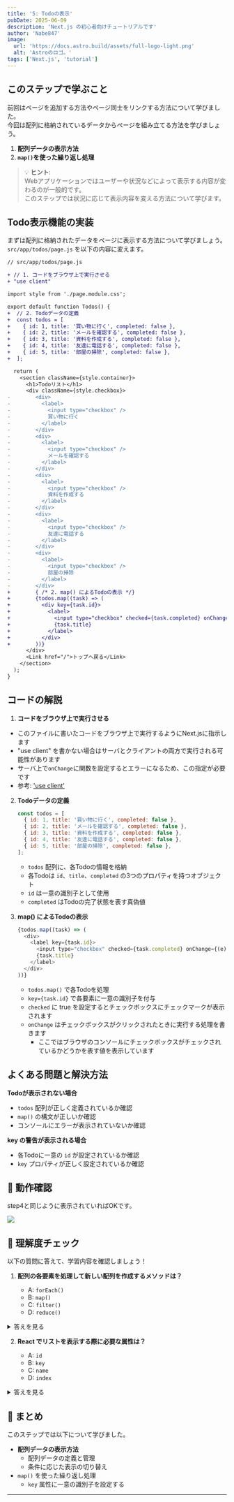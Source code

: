 ```yaml
---
title: '5: Todoの表示'
pubDate: 2025-06-09
description: 'Next.js の初心者向けチュートリアルです'
author: 'Nabe847'
image:
  url: 'https://docs.astro.build/assets/full-logo-light.png'
  alt: 'Astroのロゴ。'
tags: ['Next.js', 'tutorial']
---
```


## このステップで学ぶこと

前回はページを追加する方法やページ同士をリンクする方法について学びました。  
今回は配列に格納されているデータからページを組み立てる方法を学びましょう。

1. **配列データの表示方法**
2. **`map()`を使った繰り返し処理**

> 💡 **ヒント**:  
> Webアプリケーションではユーザーや状況などによって表示する内容が変わるのが一般的です。  
> このステップでは状況に応じて表示内容を変える方法について学びます。

## Todo表示機能の実装

まずは配列に格納されたデータをページに表示する方法について学びましょう。  
`src/app/todos/page.js` を以下の内容に変えます。

```diff lang="js"
// src/app/todos/page.js

+ // 1. コードをブラウザ上で実行させる
+ "use client"

import style from './page.module.css';

export default function Todos() {
+  // 2. Todoデータの定義
+  const todos = [
+    { id: 1, title: '買い物に行く', completed: false },
+    { id: 2, title: 'メールを確認する', completed: false },
+    { id: 3, title: '資料を作成する', completed: false },
+    { id: 4, title: '友達に電話する', completed: false },
+    { id: 5, title: '部屋の掃除', completed: false },
+  ];

  return (
    <section className={style.container}>
      <h1>Todoリスト</h1>
      <div className={style.checkbox}>
-        <div>
-          <label>
-            <input type="checkbox" />
-            買い物に行く
-          </label>
-        </div>
-        <div>
-          <label>
-            <input type="checkbox" />
-            メールを確認する
-          </label>
-        </div>
-        <div>
-          <label>
-            <input type="checkbox" />
-            資料を作成する
-          </label>
-        </div>
-        <div>
-          <label>
-            <input type="checkbox" />
-            友達に電話する
-          </label>
-        </div>
-        <div>
-          <label>
-            <input type="checkbox" />
-            部屋の掃除
-          </label>
-        </div>
+        { /* 2. map() によるTodoの表示 */}
+        {todos.map((task) => (
+          <div key={task.id}>
+            <label>
+              <input type="checkbox" checked={task.completed} onChange={(e) => { console.log(e.target.checked)}} />
+              {task.title}
+            </label>
+          </div>
+        ))}
      </div>
      <Link href="/">トップへ戻る</Link>
    </section>
  );
}
```

## コードの解説

1. **コードをブラウザ上で実行させる**
  - このファイルに書いたコードをブラウザ上で実行するようにNext.jsに指示します
  - "use client" を書かない場合はサーバとクライアントの両方で実行される可能性があります
  - サーバ上で`onChange`に関数を設定するとエラーになるため、この指定が必要です
  - 参考: ['use client'](https://ja.react.dev/reference/rsc/use-client)
2. **Todoデータの定義**
   ```javascript
   const todos = [
     { id: 1, title: '買い物に行く', completed: false },
     { id: 2, title: 'メールを確認する', completed: false },
     { id: 3, title: '資料を作成する', completed: false },
     { id: 4, title: '友達に電話する', completed: false },
     { id: 5, title: '部屋の掃除', completed: false },
   ];
   ```
   - `todos` 配列に、各Todoの情報を格納
   - 各Todoは `id`、`title`、`completed` の3つのプロパティを持つオブジェクト
   - `id` は一意の識別子として使用
   - `completed` はTodoの完了状態を表す真偽値

3. **map() によるTodoの表示**
   ```javascript
   {todos.map((task) => (
     <div>
       <label key={task.id}>
         <input type="checkbox" checked={task.completed} onChange={(e) => { console.log(e.target.checked)}} />
         {task.title}
       </label>
     </div>
   ))}
   ```
   - `todos.map()` で各Todoを処理
   - `key={task.id}` で各要素に一意の識別子を付与
   - `checked` に true を設定するとチェックボックスにチェックマークが表示されます
   - `onChange` はチェックボックスがクリックされたときに実行する処理を書きます
       - ここではブラウザのコンソールにチェックボックスがチェックされているかどうかを表す値を表示しています

## よくある問題と解決方法

**Todoが表示されない場合**
- `todos` 配列が正しく定義されているか確認
- `map()` の構文が正しいか確認
- コンソールにエラーが表示されていないか確認

**key の警告が表示される場合**
- 各Todoに一意の `id` が設定されているか確認
- `key` プロパティが正しく設定されているか確認

## 🚀 動作確認

step4と同じように表示されていればOKです。

![](../../../assets/step4-styled-main-page.png)

## 🎯 理解度チェック

以下の質問に答えて、学習内容を確認しましょう！

1. **配列の各要素を処理して新しい配列を作成するメソッドは？**

   - A: `forEach()`
   - B: `map()`
   - C: `filter()`
   - D: `reduce()`

<details>
<summary>答えを見る</summary>

   **答え: B: `map()`**

   - `map()` は配列の各要素に対して処理を行い、新しい配列を作成します
   - このステップでは、Todoデータを HTML 要素の配列に変換するために使用しています
</details>

2. **React でリストを表示する際に必要な属性は？**

   - A: `id`
   - B: `key`
   - C: `name`
   - D: `index`

<details>
<summary>答えを見る</summary>

   **答え: B: `key`**

   - `key` は各要素を一意に識別するために必要な属性です
   - React が効率的に DOM を更新するために使用されます
</details>

## 📝 まとめ

このステップでは以下について学びました。

- **配列データの表示方法**
  - 配列データの定義と管理
  - 条件に応じた表示の切り替え
- `map()` を使った繰り返し処理
  - `key` 属性に一意の識別子を設定する

---
